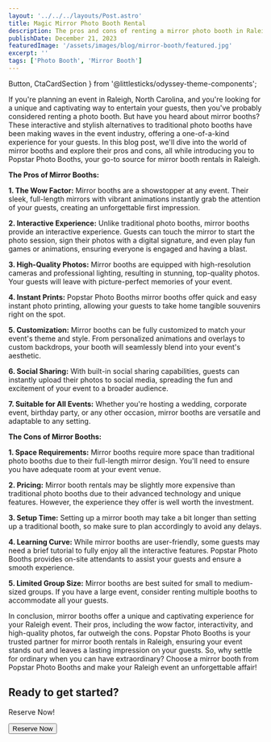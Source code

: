 ```yaml
---
layout: '../../../layouts/Post.astro'
title: Magic Mirror Photo Booth Rental
description: The pros and cons of renting a mirror photo booth in Raleigh, NC
publishDate: December 21, 2023
featuredImage: '/assets/images/blog/mirror-booth/featured.jpg'
excerpt: ''
tags: ['Photo Booth', 'Mirror Booth']
---
```

  Button,
  CtaCardSection
} from '@littlesticks/odyssey-theme-components';

If you're planning an event in Raleigh, North Carolina, and you're looking for a unique and captivating way to entertain your guests, then you've probably considered renting a photo booth. But have you heard about mirror booths? These interactive and stylish alternatives to traditional photo booths have been making waves in the event industry, offering a one-of-a-kind experience for your guests. In this blog post, we'll dive into the world of mirror booths and explore their pros and cons, all while introducing you to Popstar Photo Booths, your go-to source for mirror booth rentals in Raleigh.

**The Pros of Mirror Booths:**

**1. The Wow Factor:** Mirror booths are a showstopper at any event. Their sleek, full-length mirrors with vibrant animations instantly grab the attention of your guests, creating an unforgettable first impression.

**2. Interactive Experience:** Unlike traditional photo booths, mirror booths provide an interactive experience. Guests can touch the mirror to start the photo session, sign their photos with a digital signature, and even play fun games or animations, ensuring everyone is engaged and having a blast.

**3. High-Quality Photos:** Mirror booths are equipped with high-resolution cameras and professional lighting, resulting in stunning, top-quality photos. Your guests will leave with picture-perfect memories of your event.

**4. Instant Prints:** Popstar Photo Booths mirror booths offer quick and easy instant photo printing, allowing your guests to take home tangible souvenirs right on the spot.

**5. Customization:** Mirror booths can be fully customized to match your event's theme and style. From personalized animations and overlays to custom backdrops, your booth will seamlessly blend into your event's aesthetic.

**6. Social Sharing:** With built-in social sharing capabilities, guests can instantly upload their photos to social media, spreading the fun and excitement of your event to a broader audience.

**7. Suitable for All Events:** Whether you're hosting a wedding, corporate event, birthday party, or any other occasion, mirror booths are versatile and adaptable to any setting.

**The Cons of Mirror Booths:**

**1. Space Requirements:** Mirror booths require more space than traditional photo booths due to their full-length mirror design. You'll need to ensure you have adequate room at your event venue.

**2. Pricing:** Mirror booth rentals may be slightly more expensive than traditional photo booths due to their advanced technology and unique features. However, the experience they offer is well worth the investment.

**3. Setup Time:** Setting up a mirror booth may take a bit longer than setting up a traditional booth, so make sure to plan accordingly to avoid any delays.

**4. Learning Curve:** While mirror booths are user-friendly, some guests may need a brief tutorial to fully enjoy all the interactive features. Popstar Photo Booths provides on-site attendants to assist your guests and ensure a smooth experience.

**5. Limited Group Size:** Mirror booths are best suited for small to medium-sized groups. If you have a large event, consider renting multiple booths to accommodate all your guests.

In conclusion, mirror booths offer a unique and captivating experience for your Raleigh event. Their pros, including the wow factor, interactivity, and high-quality photos, far outweigh the cons. Popstar Photo Booths is your trusted partner for mirror booth rentals in Raleigh, ensuring your event stands out and leaves a lasting impression on your guests. So, why settle for ordinary when you can have extraordinary? Choose a mirror booth from Popstar Photo Booths and make your Raleigh event an unforgettable affair!

<CtaCardSection background="var(--theme-surface-1)" color="var(--theme-on-surface-2)">
    <h2>Ready to get started?</h2>
    <p>Reserve Now!</p>
    <Button href="https://popstar-photo-booths.checkcherry.com/reservation/event_type" customIcon>
    Reserve Now
    <Fragment slot="icon">
      <Icon name="ic:baseline-chevron-right"/>
    </Fragment>
    </Button>
</CtaCardSection>